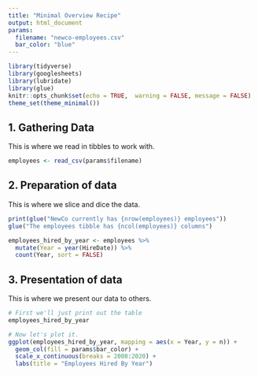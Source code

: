 ```yaml
---
title: "Minimal Overview Recipe"
output: html_document
params:
  filename: "newco-employees.csv"
  bar_color: "blue"
---
```

```r
library(tidyverse)
library(googlesheets)
library(lubridate)
library(glue)
knitr::opts_chunk$set(echo = TRUE,  warning = FALSE, message = FALSE)
theme_set(theme_minimal())
```

## 1. Gathering Data 

This is where we read in tibbles to work with.

```r
employees <- read_csv(params$filename)
```

## 2. Preparation of data

This is where we slice and dice the data.

```r
print(glue("NewCo currently has {nrow(employees)} employees"))
glue("The employees tibble has {ncol(employees)} columns")

employees_hired_by_year <- employees %>% 
  mutate(Year = year(HireDate)) %>% 
  count(Year, sort = FALSE)
```

## 3. Presentation of data

This is where we present our data to others.

```r
# First we'll just print out the table
employees_hired_by_year

# Now let's plot it.
ggplot(employees_hired_by_year, mapping = aes(x = Year, y = n)) +
  geom_col(fill = params$bar_color) +
  scale_x_continuous(breaks = 2008:2020) +
  labs(title = "Employees Hired By Year")
```
